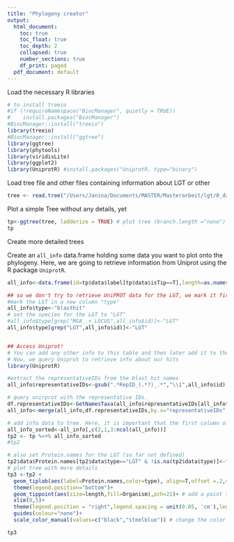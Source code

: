 ```yaml
---
title: "Phylogeny creator"
output:
  html_document:
    toc: true
    toc_float: true
    toc_depth: 2
    collapsed: true
    number_sections: true
    df_print: paged
  pdf_document: default
---
```

<STYLE TYPE="text/css">
<!--
  td{
    font-family: Arial; 
    font-size: 8pt;
    padding:0px;
    cellpadding="0";
    cellspacing="0"
  }
  th {
    font-family: Arial; 
    font-size: 8pt;
    height: 20px;
    font-weight: bold;
    text-align: right;
    background-color: #ccccff;
  }
  table { 
    border-spacing: 0px;
    border-collapse: collapse;
  }
--->
</STYLE>


Load the necessary R libraries
```r
# to install treeio
#if (!requireNamespace("BiocManager", quietly = TRUE))
#    install.packages("BiocManager")
#BiocManager::install("treeio")
library(treeio)
#BiocManager::install("ggtree")
library(ggtree)
library(phytools)
library(viridisLite)
library(ggplot2)
library(UniprotR) #install.packages("UniprotR, type="binary")
```

Load tree file and other files containing information about LGT or other 
```r
tree <- read.tree("/Users/Janina/Documents/MASTER/Masterarbeit/lgt/0_data/trees/CFA_synthases.aln.treefile")
```

Plot a simple Tree without any details, yet
```r
tp<-ggtree(tree, ladderize = TRUE) # plot tree (branch.length ="none")
tp
```

Create more detailed trees 

Create an `all_info` data.frame holding some data you want to plot onto the phylogeny. Here, we are going to retrieve information from Uniprot using the R package `UniprotR`.

```r
all_info<-data.frame(id=tp$data$label[tp$data$isTip==T],length=as.numeric(gsub(".*_","",tp$data$label[tp$data$isTip==T])))

## so we don't try to retrieve UniPROT data for the LGT, we mark it first.
#mark the LGT in a new column "type"
all_info$type<-"blasthit"
# set the species for the LGT to "LGT"
#all_info$type[grep("MGA_.+_LOCUS",all_info$id)]<-"LGT"
all_info$type[grep("LGT",all_info$id)]<-"LGT"


## Access Uniprot!
# You can add any other info to this table and then later add it to the phylogeny 
# Now, we query Uniprot to retrieve info about our hits
library(UniprotR)

#extract the representativeIDs from the blast hit names
all_info$representativeIDs<-gsub(".*RepID_(.*?)_.*","\\1",all_info$id)

# query unirprot with the representative IDs.
df.representativeIDs<-GetNamesTaxa(all_info$representativeIDs[all_info$type!="LGT"])
all_info<-merge(all_info,df.representativeIDs,by.x="representativeIDs",by.y="row.names",all.x=T)

```


```r
# add info data to tree. Here, it is important that the first column of all_info matches the tip labels of the phylogeny
all_info_sorted<-all_info[,c(2,1,3:ncol(all_info))]
tp2 <- tp %<+% all_info_sorted
#tp2

# also set Protein.names for the LGT (so far not defined)
tp2$data$Protein.names[tp2$data$type=="LGT" & !is.na(tp2$data$type)]<-"LGT"
# plot tree with more details 
tp3 <-tp2 + 
  geom_tiplab(aes(label=Protein.names,color=type), align=T,offset =.2,size=3)  + # add a label to the tip and set the color depending on whether or not the label contains the term MGA
  theme(legend.position="bottom")+
  geom_tippoint(aes(size=length,fill=Organism),pch=21)+ # add a point to the end of the branches. The point is relative to the length of the protein, and the color relates to the species
  xlim(0,5)+
  theme(legend.position = "right",legend.spacing = unit(0.05, 'cm'),legend.key.size = unit(.1, "cm"))+ # adjust the legend so its not that large
  guides(colour="none")+
  scale_color_manual(values=c("black","steelblue")) # change the color of the tip label levels

tp3

```








